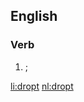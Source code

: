 ==English==

===Verb===
{{head|en|verb form}}

# {{en-past of|drop|nodot=1}}; {{obsolete spelling of|dropped|lang=en|nocap=1}}

[[li:dropt]]
[[nl:dropt]]